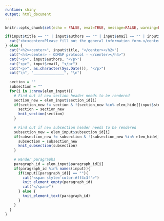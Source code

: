 ```yaml
---
runtime: shiny
output: html_document
---
```

```r
knitr::opts_chunk$set(echo = FALSE, eval=TRUE, message=FALSE, warning=FALSE)
```


```r
if(input$title == "" | input$authors == "" | input$email == "" | input$study_objective == ""){
  cat("<b><center>Please fill out the general information form.</center></b>")
} else {
  cat("<h2><center>", input$title, "</center></h2>")
  cat("<h4><center> - ODMAP protocol - </center></h4>")
  cat("<p>", input$authors, "</p>")
  cat("<p>", input$email, "</p>")
  cat("<p>", as.character(Sys.Date()), "</p>")
  cat("\n", "______________", "\n")
  
  section = ""
  subsection = ""
  for(i in 1:nrow(elem_input)){
    # Find out if new section header needs to be rendered
    section_new = elem_input$section_id[i]
    if(section_new != section & !(section_new %in% elem_hide[[input$study_objective]])){
      section = section_new
      knit_section(section)
    }
    
    # Find out if new subsection header needs to be rendered
    subsection_new = elem_input$subsection_id[i]
    if(subsection_new != subsection & !(subsection_new %in% elem_hide[[input$study_objective]])){
      subsection = subsection_new
      knit_subsection(subsection)
    }
    
    # Render paragraphs
    paragraph_id = elem_input$paragraph_id[i]
    if(paragraph_id %in% names(input)){
      if(input[[paragraph_id]] == ""){
        cat("<span style='color:#ff4c3f'>")
        knit_element_empty(paragraph_id)
        cat("</span>")
      } else {
        knit_element_text(paragraph_id)
      }
    }
  }
}
```